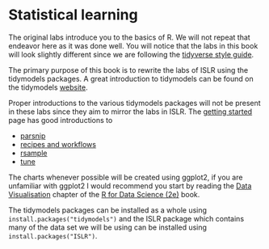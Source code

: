 # Statistical learning

The original labs introduce you to the basics of R. We will not repeat that endeavor here as it was done well. You will notice that the labs in this book will look slightly different since we are following the [tidyverse style guide](https://style.tidyverse.org/).

The primary purpose of this book is to rewrite the labs of ISLR using the tidymodels packages. A great introduction to tidymodels can be found on the tidymodels [website](https://www.tidymodels.org/).

Proper introductions to the various tidymodels packages will not be present in these labs since they aim to mirror the labs in ISLR. The [getting started](https://www.tidymodels.org/start/) page has good introductions to

- [parsnip](https://www.tidymodels.org/start/models/)
- [recipes and workflows](https://www.tidymodels.org/start/recipes/)
- [rsample](https://www.tidymodels.org/start/resampling/)
- [tune](https://www.tidymodels.org/start/tuning/)

The charts whenever possible will be created using ggplot2, if you are unfamiliar with ggplot2 I would recommend you start by reading the [Data Visualisation](https://r4ds.hadley.nz/data-visualize.html) chapter of the [R for Data Science (2e)](https://r4ds.hadley.nz/) book.

The tidymodels packages can be installed as a whole using `install.packages("tidymodels")` and the ISLR package which contains many of the data set we will be using can be installed using `install.packages("ISLR")`.
